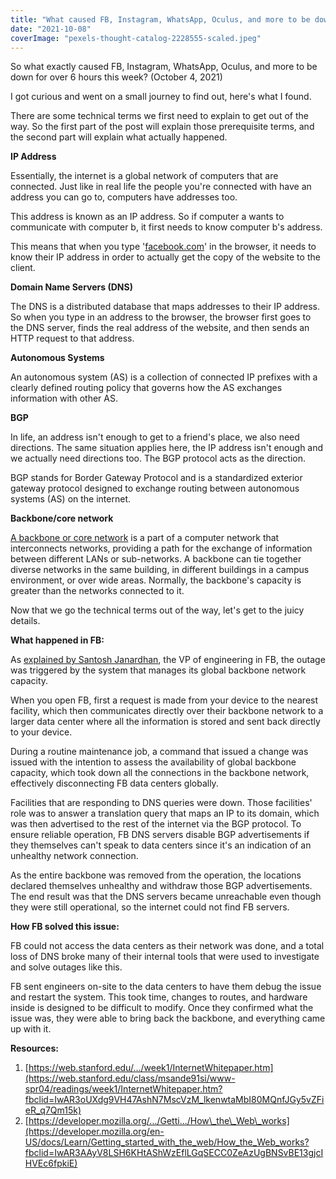 ```yaml
---
title: "What caused FB, Instagram, WhatsApp, Oculus, and more to be down for over 6 hours"
date: "2021-10-08"
coverImage: "pexels-thought-catalog-2228555-scaled.jpeg"
---
```


So what exactly caused FB, Instagram, WhatsApp, Oculus, and more to be down for over 6 hours this week? (October 4, 2021)

I got curious and went on a small journey to find out, here's what I found.

There are some technical terms we first need to explain to get out of the way. So the first part of the post will explain those prerequisite terms, and the second part will explain what actually happened.

**IP Address**

Essentially, the internet is a global network of computers that are connected. Just like in real life the people you're connected with have an address you can go to, computers have addresses too.

This address is known as an IP address. So if computer a wants to communicate with computer b, it first needs to know computer b's address.

This means that when you type '[facebook.com](https://facebook.com/?__cft__[0]=AZUb1ctiDBBgxIp1JUUhampM_vc8xfywOnFSL5fv3M3CQ-x4G5w2NEDsYHgNoEKFONdb7Y6F1DZpyvasHUoRYiA9AAWo3A_axuye6AKZ8ph3egdR9NKd01qPRIdZAYCFNhM&__tn__=-UK-R)' in the browser, it needs to know their IP address in order to actually get the copy of the website to the client.

**Domain Name Servers (DNS)**

The DNS is a distributed database that maps addresses to their IP address. So when you type in an address to the browser, the browser first goes to the DNS server, finds the real address of the website, and then sends an HTTP request to that address.

**Autonomous Systems**

An autonomous system (AS) is a collection of connected IP prefixes with a clearly defined routing policy that governs how the AS exchanges information with other AS.

**BGP**

In life, an address isn't enough to get to a friend's place, we also need directions. The same situation applies here, the IP address isn't enough and we actually need directions too. The BGP protocol acts as the direction.

BGP stands for Border Gateway Protocol and is a standardized exterior gateway protocol designed to exchange routing between autonomous systems (AS) on the internet.

**Backbone/core network**

[A backbone or core network](https://en.wikipedia.org/wiki/Backbone_network) is a part of a computer network that interconnects networks, providing a path for the exchange of information between different LANs or sub-networks. A backbone can tie together diverse networks in the same building, in different buildings in a campus environment, or over wide areas. Normally, the backbone's capacity is greater than the networks connected to it.

Now that we go the technical terms out of the way, let's get to the juicy details.

**What happened in FB:**

As [explained by Santosh Janardhan](https://engineering.fb.com/2021/10/05/networking-traffic/outage-details/), the VP of engineering in FB, the outage was triggered by the system that manages its global backbone network capacity.

When you open FB, first a request is made from your device to the nearest facility, which then communicates directly over their backbone network to a larger data center where all the information is stored and sent back directly to your device.

During a routine maintenance job, a command that issued a change was issued with the intention to assess the availability of global backbone capacity, which took down all the connections in the backbone network, effectively disconnecting FB data centers globally.

Facilities that are responding to DNS queries were down. Those facilities' role was to answer a translation query that maps an IP to its domain, which was then advertised to the rest of the internet via the BGP protocol. To ensure reliable operation, FB DNS servers disable BGP advertisements if they themselves can't speak to data centers since it's an indication of an unhealthy network connection.

As the entire backbone was removed from the operation, the locations declared themselves unhealthy and withdraw those BGP advertisements. The end result was that the DNS servers became unreachable even though they were still operational, so the internet could not find FB servers.

**How FB solved this issue:**

FB could not access the data centers as their network was done, and a total loss of DNS broke many of their internal tools that were used to investigate and solve outages like this.

FB sent engineers on-site to the data centers to have them debug the issue and restart the system. This took time, changes to routes, and hardware inside is designed to be difficult to modify. Once they confirmed what the issue was, they were able to bring back the backbone, and everything came up with it.

**Resources:**

1. [https://web.stanford.edu/.../week1/InternetWhitepaper.htm](https://web.stanford.edu/class/msande91si/www-spr04/readings/week1/InternetWhitepaper.htm?fbclid=IwAR3oUXdg9VH47AshN7MscVzM_lkenwtaMbI80MQnfJGy5vZFieR_q7Qm15k)
2. [https://developer.mozilla.org/.../Getti.../How\_the\_Web\_works](https://developer.mozilla.org/en-US/docs/Learn/Getting_started_with_the_web/How_the_Web_works?fbclid=IwAR3AAyV8LSH6KHtAShWzEflLGqSECC0ZeAzUgBNSvBE13gjcIHVEc6fpkiE)
